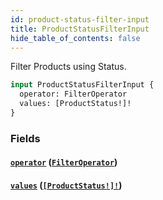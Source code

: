 ```yaml
---
id: product-status-filter-input
title: ProductStatusFilterInput
hide_table_of_contents: false
---
```



Filter Products using Status.

```graphql
input ProductStatusFilterInput {
  operator: FilterOperator
  values: [ProductStatus!]!
}
```


### Fields

#### [`operator`](#) ([`FilterOperator`](/developers/demandhq-apis/demand-api/graphql/reference/enums/filter-operator))




#### [`values`](#) ([`[ProductStatus!]!`](/developers/demandhq-apis/demand-api/graphql/reference/enums/product-status))






